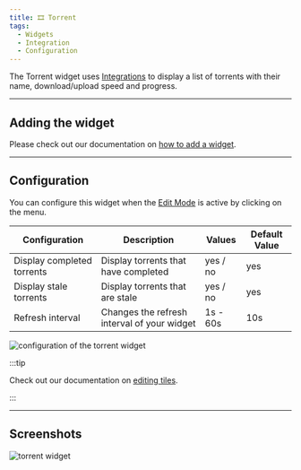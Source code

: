 ```yaml
---
title: 🎞️ Torrent
tags:
  - Widgets
  - Integration
  - Configuration
---
```


The Torrent widget uses [Integrations](/docs/category/integrations) to display a list of torrents with their name, download/upload speed and progress.

---

## Adding the widget
Please check out our documentation on [how to add a widget](/docs/getting-started/after-the-installation#adding-widgets).

---

## Configuration

You can configure this widget when the [Edit Mode](/docs/getting-started/after-the-installation#entering-edit-mode) is active by clicking on the menu.

| Configuration         | Description | Values | Default Value |
| --------------------- | ----------- | ------ | ------------- |
| Display completed torrents | Display torrents that have completed | yes / no | yes |
| Display stale torrents | Display torrents that are stale | yes / no | yes |
| Refresh interval | Changes the refresh interval of your widget | 1s - 60s | 10s |

![configuration of the torrent widget](./img/torrent/widget-torrent-configuration.webp)

:::tip

Check out our documentation on [editing tiles](/docs/getting-started/after-the-installation#organizing-and-re-arranging-your-dashboard).

:::

---

## Screenshots

![torrent widget](./img/torrent/widget-torrent.webp)
